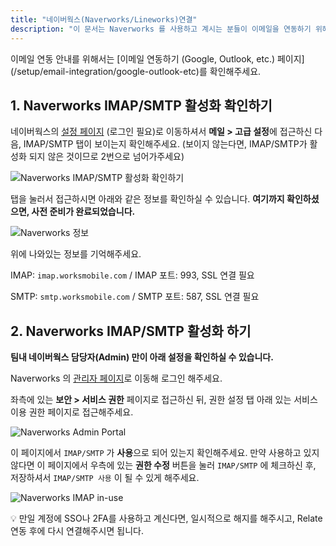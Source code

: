 ```yaml
---
title: "네이버웍스(Naverworks/Lineworks)연결"
description: "이 문서는 Naverworks 를 사용하고 계시는 분들이 이메일을 연동하기 위해 IMAP/SMTP를 셋팅 절차를 안내하고 있습니다. 아래 문서를 따라 Naverworks 에서 IMAP/SMTP가 설정이 되어 있는지 확인 및 셋업을 해주시면 됩니다."
---
```


<Note>
  이메일 연동 안내를 위해서는 [이메일 연동하기 (Google, Outlook, etc.)
  페이지](/setup/email-integration/google-outlook-etc)를 확인해주세요.
</Note>

## 1. Naverworks IMAP/SMTP 활성화 확인하기

네이버웍스의 [설정 페이지](https://mail.worksmobile.com/settings/) (로그인 필요)로 이동하셔서 **메일 > 고급 설정**에 접근하신 다음, IMAP/SMTP 탭이 보이는지 확인해주세요. (보이지 않는다면, IMAP/SMTP가 활성화 되지 않은 것이므로 2번으로 넘어가주세요)

![Naverworks IMAP/SMTP 활성화 확인하기](/images/setup/naverworks-lineworks/naverworks-imap.png)

탭을 눌러서 접근하시면 아래와 같은 정보를 확인하실 수 있습니다. **여기까지 확인하셨으면, 사전 준비가 완료되었습니다.**

![Naverworks 정보](/images/setup/naverworks-lineworks/naverworks-imap-info.png)

위에 나와있는 정보를 기억해주세요.

IMAP: `imap.worksmobile.com` / IMAP 포트: 993, SSL 연결 필요

SMTP: `smtp.worksmobile.com` / SMTP 포트: 587, SSL 연결 필요

## 2. Naverworks IMAP/SMTP 활성화 하기

**팀내 네이버웍스 담당자(Admin) 만이 아래 설정을 확인하실 수 있습니다.**

Naverworks 의 [관리자 페이지](https://admin.worksmobile.com/)로 이동해 로그인 해주세요.

좌측에 있는 **보안 > 서비스 권한** 페이지로 접근하신 뒤, 권한 설정 탭 아래 있는 서비스 이용 권한 페이지로 접근해주세요.

![Naverworks Admin Portal](/images/setup/naverworks-lineworks/naverworks-admin.png)

이 페이지에서 `IMAP/SMTP` 가 **사용**으로 되어 있는지 확인해주세요. 만약 사용하고 있지 않다면 이 페이지에서 우측에 있는 **권한 수정** 버튼을 눌러 `IMAP/SMTP` 에 체크하신 후, 저장하셔서 `IMAP/SMTP 사용` 이 될 수 있게 해주세요.

![Naverworks IMAP in-use](/images/setup/naverworks-lineworks/imap-in-use.png)

<Note>
  💡 만일 계정에 SSO나 2FA를 사용하고 계신다면, 일시적으로 해지를 해주시고,
  Relate 연동 후에 다시 연결해주시면 됩니다.
</Note>
